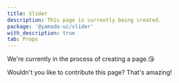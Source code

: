 ```yaml
---
title: Slider
description: This page is currently being created.
package: '@yamada-ui/slider'
with_description: true
tab: Props
---
```


We're currently in the process of creating a page.😘

Wouldn't you like to contribute this page? That's amazing!
